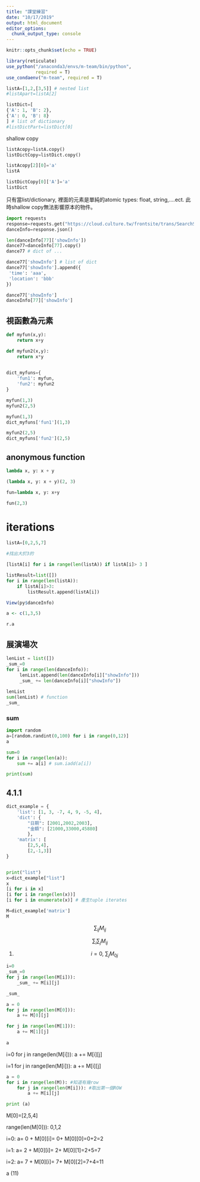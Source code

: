 ```yaml
---
title: "課堂練習"
date: "10/17/2019"
output: html_document
editor_options: 
  chunk_output_type: console
---
```


```r
knitr::opts_chunk$set(echo = TRUE)

library(reticulate)
use_python("/anaconda3/envs/m-team/bin/python",
           required = T)
use_condaenv("m-team", required = T)
```

```python
listA=[1,2,[3,5]] # nested list
#listApart=listA[2]

listDict=[
{'A': 1, 'B': 2},
{'A': 0, 'B': 8}
] # list of dictionary
#listDictPart=listDict[0]
```

shallow copy
```python
listAcopy=listA.copy()
listDictCopy=listDict.copy()
```

```python
listAcopy[2][0]='a'
listA
```


```python
listDictCopy[0]['A']='a'
listDict
```

只有當list/dictionary, 裡面的元素是單純的atomic types: float, string,....ect. 此時shallow copy無法影響原本的物件。

```python
import requests
response=requests.get("https://cloud.culture.tw/frontsite/trans/SearchShowAction.do?method=doFindTypeJ&category=3")
danceInfo=response.json()
```

```python
len(danceInfo[77]['showInfo'])
dance77=danceInfo[77].copy()
dance77 # dict of ...
```

```python
dance77['showInfo'] # list of dict
dance77['showInfo'].append({
 'time': 'aaa',
 'location': 'bbb'
})

dance77['showInfo']
danceInfo[77]['showInfo']
```

## 視函數為元素

```python
def myfun(x,y):
    return x+y

def myfun2(x,y):
    return x*y
    

dict_myfuns={
    'fun1': myfun,
    'fun2': myfun2
}
```

```python
myfun(1,3)
myfun2(2,5)
```

```python
myfun(1,3)
dict_myfuns['fun1'](1,3)

myfun2(2,5)
dict_myfuns['fun2'](2,5)
```

## anonymous function

```python
lambda x, y: x + y
```

```python
(lambda x, y: x + y)(2, 3)
```

```python
fun=lambda x, y: x+y

fun(2,3)
```

# iterations

```python
listA=[0,2,5,7]

#找出大於3的

[listA[i] for i in range(len(listA)) if listA[i]> 3 ]
```

```python
listResult=list([])
for i in range(len(listA)):
    if listA[i]>3:
        listResult.append(listA[i])


```

```r
View(py$danceInfo)
```

```r
a <- c(1,3,5)
```

```python
r.a
```

## 展演場次

```python
lenList = list([])
_sum_=0
for i in range(len(danceInfo)):
     lenList.append(len(danceInfo[i]["showInfo"]))
     _sum_ += len(danceInfo[i]["showInfo"])
     
lenList
sum(lenList) # function
_sum_
```

### sum

```python
import random
a=[random.randint(0,100) for i in range(0,12)]
a
```

```python
sum=0
for i in range(len(a)):
    sum += a[i] # sum.iadd(a[i])

print(sum)
```

## 4.1.1

```python
dict_example = {
    'list': [1, 3, -7, 4, 9, -5, 4],
    'dict': {
        "日期": [2001,2002,2003],
        "金額": [21000,33000,45880]
        },
    'matrix': [
        [2,5,4],
        [2,-1,3]]
}


print("list")
x=dict_example["list"]
x
[i for i in x]
[i for i in range(len(x))]
[i for i in enumerate(x)] # 產生tuple iterates
```


```python
M=dict_example['matrix']
M
```

$$\sum_{ij}M_{ij}$$

$$\sum_i \sum_j M_{ij}$$


1.
$$i=0,\ \sum_j M_{0j}$$
```python
i=0
_sum_=0
for j in range(len(M[i])):
    _sum_ += M[i][j]

_sum_
```

```python
a = 0
for j in range(len(M[0])):
    a += M[0][j]

for j in range(len(M[1])):
    a += M[1][j]
    
a
```

i=0
for j in range(len(M[i])):
    a += M[i][j]

i=1
for j in range(len(M[i])):
    a += M[i][j]


```python
a = 0
for i in range(len(M)): #知道有幾row
    for j in range(len(M[i])): #取出第一個ROW
        a += M[i][j]

print (a)
```




M[0]=[2,5,4]

range(len(M[0])): 0,1,2

i=0: 
   a= 0 + M[0][i]= 0+ M[0][0]=0+2=2
   
i=1:
   a= 2 + M[0][i]= 2+ M[0][1]=2+5=7
   
i=2:
   a= 7 + M[0][i]= 7+ M[0][2]=7+4=11
   
a (11)
  

